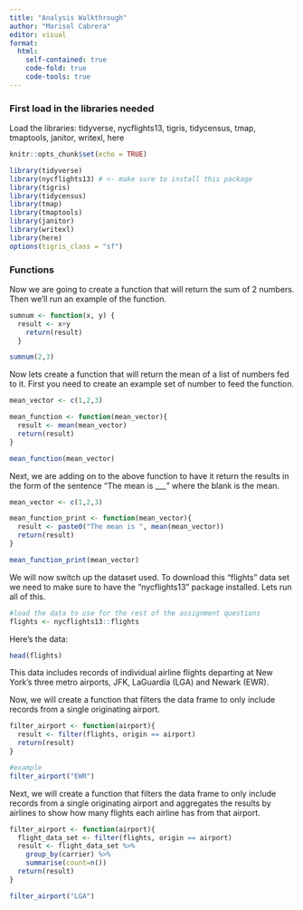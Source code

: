 ```yaml
---
title: "Analysis Walkthrough"
author: "Marisol Cabrera"
editor: visual
format:
  html:
    self-contained: true
    code-fold: true
    code-tools: true
---
```


### First load in the libraries needed

Load the libraries: tidyverse, nycflights13, tigris, tidycensus, tmap, tmaptools, janitor, writexl, here

```r
knitr::opts_chunk$set(echo = TRUE)

library(tidyverse)
library(nycflights13) # <- make sure to install this package 
library(tigris)
library(tidycensus)
library(tmap)
library(tmaptools)
library(janitor)
library(writexl)
library(here)
options(tigris_class = "sf")

```

### Functions

Now we are going to create a function that will return the sum of 2 numbers. Then we'll run an example of the function.

```r

sumnum <- function(x, y) {
  result <- x+y
    return(result)
  } 

sumnum(2,3)

```

Now lets create a function that will return the mean of a list of numbers fed to it. First you need to create an example set of number to feed the function.

```r

mean_vector <- c(1,2,3)

mean_function <- function(mean_vector){
  result <- mean(mean_vector)
  return(result)
}

mean_function(mean_vector)


```

Next, we are adding on to the above function to have it return the results in the form of the sentence "The mean is \_\_\_" where the blank is the mean.

```r

mean_vector <- c(1,2,3)

mean_function_print <- function(mean_vector){
  result <- paste0("The mean is ", mean(mean_vector))
  return(result)
}

mean_function_print(mean_vector)

```

We will now switch up the dataset used. To download this "flights" data set we need to make sure to have the "nycflights13" package installed. Lets run all of this.

```r
#load the data to use for the rest of the assignment questions
flights <- nycflights13::flights
```

Here's the data:

```r
head(flights)
```

This data includes records of individual airline flights departing at New York's three metro airports, JFK, LaGuardia (LGA) and Newark (EWR).

Now, we will create a function that filters the data frame to only include records from a single originating airport.

```r

filter_airport <- function(airport){
  result <- filter(flights, origin == airport)
  return(result)
}

#example
filter_airport("EWR")


```

Next, we will create a function that filters the data frame to only include records from a single originating airport and aggregates the results by airlines to show how many flights each airline has from that airport.

```r

filter_airport <- function(airport){
  flight_data_set <- filter(flights, origin == airport)
  result <- flight_data_set %>% 
    group_by(carrier) %>% 
    summarise(count=n())
  return(result)
}

filter_airport("LGA")

```
